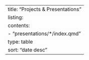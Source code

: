 ---
title: "Projects & Presentations"
listing:
  contents: 
    - "presentations/*/index.qmd"
  type: table
  sort: "date desc"
---